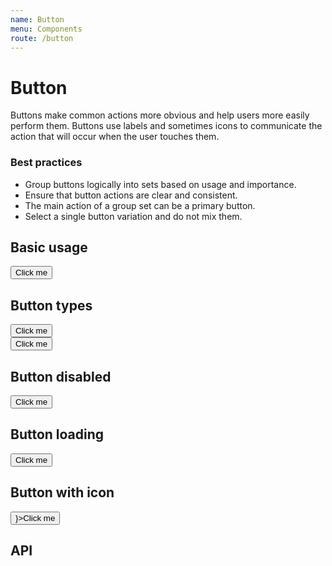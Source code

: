 ```yaml
---
name: Button
menu: Components
route: /button
---
```



# Button

Buttons make common actions more obvious and help users more easily perform them. Buttons use labels and sometimes icons to communicate the action that will occur when the user touches them.

### Best practices

- Group buttons logically into sets based on usage and importance.
- Ensure that button actions are clear and consistent.
- The main action of a group set can be a primary button.
- Select a single button variation and do not mix them.

## Basic usage

<Playground>
  <Button>Click me</Button>
</Playground>

## Button types

<Playground>
  <Button type="primary">Click me</Button>
  <br/>
  <Button type="secondary">Click me</Button>
</Playground>

## Button disabled

<Playground>
  <Button isDisabled>Click me</Button>
</Playground>

## Button loading

<Playground>
  <Button isLoading>Click me</Button>
</Playground>

## Button with icon

<Playground>
  <Button suffixIcon={<Activity size={14}/>}>Click me</Button>
</Playground>

## API

<Props of={Button} />
